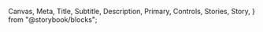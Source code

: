  Canvas,
  Meta,
  Title,
  Subtitle,
  Description,
  Primary,
  Controls,
  Stories,
  Story,
} from "@storybook/blocks";


<Meta of={TagsStories} />
<Title />

`import {Tags} from @nds_core/nds`

<Controls />

### Usage Criteria

- `Tags` are self-described and are meant to filter only one criterion or category of data per Tag
- Application must control toggled state
- Must use level 3 Box spacing between `Tags` (inline and vertical)
- May use multiple `Tags`

**Minimal example**

<Canvas of={TagsStories.MinimalUse}/>


### Accessibility features

- `Tags` use HTML buttons to indicate they're interactive and perform an immediate action, they use the 'switch' role
- Each Tag button makes use of `aria-label` to display their label to assistive technology. See [Content Guidelines](#tds-tags-content-guidelines) below for more information
- `aria-checked` to represent its toggled state to assisstive technology
- `Tags` forwards React refs, allowing you to set focus to it

### Accessibility guide

The following must be fulfilled in order to ensure an accessible experience is delivered to customers.

- Provide an accessible label to Tag in order for assisstive technology to read a label with each individual option
- Provide a visual label above your group of Tags, either as a heading or using medium bold text
- For asynchronous content, follow the [Using Tags with asynchronous content](#using-tags-with-async-content) example below

### <a id="tds-tags-content-guidelines">Content guidelines</a>

- Recommend to limit text within a Tag to a maximum of 15 characters
- The `Tags` component includes built-in English and French copy to help communicate its filtering capabilities to assistive technology

| Key                    | `copy` language | Default copy                             |
| ---------------------- | --------------- | ---------------------------------------- |
| `a11yLabel`            | `en`            | Filter products by `tag`                |
|                        | `fr`            | Produits de la catégorie `tag`          |
| `a11yDescriptionSet`   | `en`            | Products currently filtered by `tags`   |
|                        | `fr`            | Produits des catégories `tags`          |
| `a11yDescriptionUnset` | `en`            | No product filters currently applied     |
|                        | `fr`            | Aucun filtre de recherche n’est appliqué |

The above copy can be set by the Tags component’s `copy` prop by choosing either `copy="en"` or `copy="fr"`

By consuming the component like this:


```jsx static
<Tags copy="en">
  <Tags.Item>Blackberry</Tags.Item>
  <Tags.Item>Jolla</Tags.Item>
</Tags>
```

It will render all final copy like this:

```html static
<div id="descriptionbox" class="screen-reader-only">
  <!--
    the a11yDescriptionUnset and a11yDescriptionSet keys
    correspond to the copy in this div
  -->
  No product filters currently applied
</div>
<div class="box-styles">
  <!-- the a11yLabel key corresponds to the value for aria-label here -->
  <button aria-label="Filter by Blackberry" aria-describedby="descriptionbox">
    Blackberry
  </button>
  <button aria-label="Filter by Jolla" aria-describedby="descriptionbox">
    Jolla
  </button>
</div>
```

### React consumption options

The `Tags` component provides two React interfaces to build a list of Tags: as a set of child components, or as a JS collection passed to the `tags` prop.

#### Using the `children` prop

<Canvas of={TagsStories.ChildrenOptions}/>

```jsx
const [initialState, setState] = useState({
    tags: [
      {
        children: "Palm",
        isSelected: false,
        isLoading: false,
      },
      {
        children: "Jolla",
        isSelected: false,
        isLoading: false,
      },
      {
        children: "Blackberry",
        isSelected: false,
        isLoading: false,
      },
    ],
  });

  const handleClick = (name) => {
    const tags = initialState.tags.map((tag) => {
      if (name === tag.children) {
        return {
          ...tag,
          isSelected: !tag.isSelected,
        };
      }
      return tag;
    });
    setState({ tags });
  };

  return (
    
    <Tags copy="en" onClick={handleClick}>
      {initialState.tags.map((tag) => (
        <Tags.Item key={tag.children} {...tag} />
      ))}
    </Tags>
  );

```

#### Using the `tags` prop

<Canvas of={TagsStories.TagsOptions}/>

```jsx
const [initialState, setState] = useState({
    tags: [
      {
        children: "Palm",
        isSelected: false,
        isLoading: false,
      },
      {
        children: "Jolla",
        isSelected: false,
        isLoading: false,
      },
      {
        children: "Blackberry",
        isSelected: false,
        isLoading: false,
      },
    ],
  });

  const handleClick = (name) => {
    const tags = initialState.tags.map((tag) => {
      if (name === tag.children) {
        return {
          ...tag,
          isSelected: !tag.isSelected,
        };
      }
      return tag;
    });
    setState({ tags });
  };

  return <Tags copy="fr" tags={initialState.tags} onClick={handleClick} />;
```
